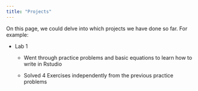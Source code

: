 ```yaml
---
title: "Projects"
---
```


On this page, we could delve into which projects we have done so far. For example:

-   Lab 1

    -   Went through practice problems and basic equations to learn how to write in Rstudio

    -   Solved 4 Exercises independently from the previous practice problems

